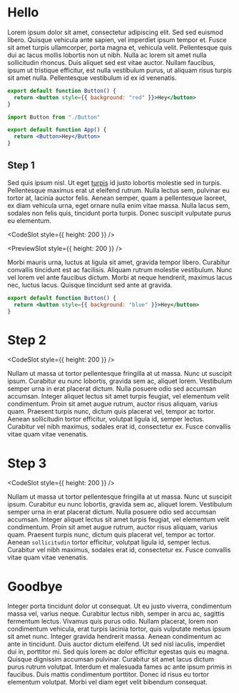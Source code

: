 # Hello

Lorem ipsum dolor sit amet, consectetur adipiscing elit. Sed sed euismod libero. Quisque vehicula ante sapien, vel imperdiet ipsum tempor et. Fusce sit amet turpis ullamcorper, porta magna et, vehicula velit. Pellentesque quis dui ac lacus mollis lobortis non ut nibh. Nulla ac lorem sit amet nulla sollicitudin rhoncus. Duis aliquet sed est vitae auctor. Nullam faucibus, ipsum ut tristique efficitur, est nulla vestibulum purus, ut aliquam risus turpis sit amet nulla. Pellentesque vestibulum id ex id venenatis.

<Hike>

<StepHead>

```jsx Button.js
export default function Button() {
  return <button style={{ background: "red" }}>Hey</button>
}
```

```jsx App.js hidden
import Button from "./Button"

export default function App() {
  return <Button>Hey</Button>
}
```

</StepHead>

## Step 1

Sed quis ipsum nisl. Ut eget [turpis](https://codehike.org) id justo lobortis molestie sed in turpis. Pellentesque maximus erat ut eleifend rutrum. Nulla lectus sem, pulvinar eu tortor at, lacinia auctor felis. Aenean semper, quam a pellentesque laoreet, ex diam vehicula urna, eget ornare nulla enim vitae massa. Nulla lacus sem, sodales non felis quis, tincidunt porta turpis. Donec suscipit vulputate purus eu elementum.

<CodeSlot style={{ height: 200 }} />

<PreviewSlot style={{ height: 200 }} />

Morbi mauris urna, luctus at ligula sit amet, gravida tempor
libero. Curabitur convallis tincidunt est ac facilisis. Aliquam
rutrum molestie vestibulum. Nunc vel lorem vel ante faucibus
dictum. Morbi at neque hendrerit, maximus lacus nec, luctus lacus.
Quisque tincidunt sed ante at gravida.

<StepHead>

```jsx Button.js
export default function Button() {
  return <button style={{ background: "blue" }}>Hey</button>
}
```

</StepHead>

# Step 2

<CodeSlot style={{ height: 200 }} />

Nullam ut massa ut tortor pellentesque fringilla at ut massa. Nunc ut suscipit ipsum. Curabitur eu nunc lobortis, gravida sem ac, aliquet lorem. Vestibulum semper urna in erat placerat dictum. Nulla posuere odio sed accumsan accumsan. Integer aliquet lectus sit amet turpis feugiat, vel elementum velit condimentum. Proin sit amet augue rutrum, auctor risus aliquam, varius quam. Praesent turpis nunc, dictum quis placerat vel, tempor ac tortor. Aenean sollicitudin tortor efficitur, volutpat ligula id, semper lectus. Curabitur vel nibh maximus, sodales erat id, consectetur ex. Fusce convallis vitae quam vitae venenatis.

<StepHead focus="1" />

# Step 3

<CodeSlot style={{ height: 200 }} />

Nullam ut massa ut tortor pellentesque fringilla at ut massa. Nunc ut suscipit ipsum. Curabitur eu nunc lobortis, gravida sem ac, aliquet lorem. Vestibulum semper urna in erat placerat dictum. Nulla posuere odio sed accumsan accumsan. <Focus on="2" >Integer aliquet</Focus> lectus sit amet turpis feugiat, vel elementum velit condimentum. Proin sit amet augue rutrum, auctor risus aliquam, varius quam. Praesent turpis nunc, dictum quis placerat vel, tempor ac tortor. <Focus on="3" >Aenean `sollicitudin`</Focus> tortor efficitur, volutpat ligula id, semper lectus. Curabitur vel nibh maximus, sodales erat id, consectetur ex. Fusce convallis vitae quam vitae venenatis.

</Hike>

# Goodbye

Integer porta tincidunt dolor ut consequat. Ut eu justo viverra, condimentum massa vel, varius neque. Curabitur lectus nibh, semper in arcu ac, sagittis fermentum lectus. Vivamus quis purus odio. Nullam placerat, lorem non condimentum vehicula, erat turpis lacinia tortor, quis vulputate metus ipsum sit amet nunc. Integer gravida hendrerit massa. Aenean condimentum ac ante in tincidunt. Duis auctor dictum eleifend. Ut sed nisl iaculis, imperdiet dui in, porttitor mi. Sed quis lorem ac dolor efficitur egestas quis eu magna. Quisque dignissim accumsan pulvinar. Curabitur sit amet lacus dictum purus rutrum volutpat. Interdum et malesuada fames ac ante ipsum primis in faucibus. Duis mattis condimentum porttitor. Donec id risus eu tortor elementum volutpat. Morbi vel diam eget velit bibendum consequat.
